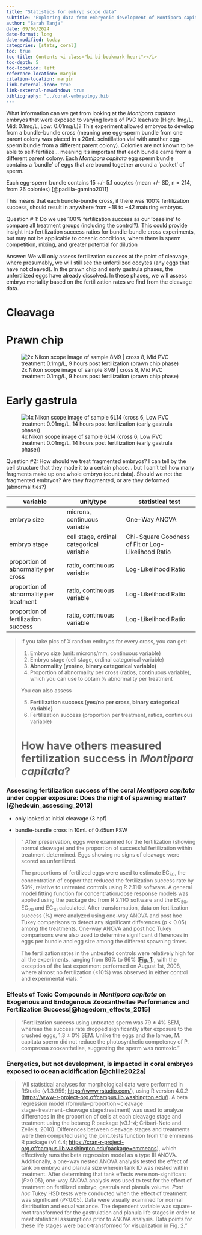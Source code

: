 ```yaml
---
title: "Statistics for embryo scope data"
subtitle: "Exploring data from embryonic development of Montipora capitata rice corals exposed to PVC leachate"
author: "Sarah Tanja"
date: 09/06/2024
date-format: long
date-modified: today
categories: [stats, coral]
toc: true
toc-title: Contents <i class="bi bi-bookmark-heart"></i>
toc-depth: 5
toc-location: left
reference-location: margin
citation-location: margin
link-external-icon: true
link-external-newwindow: true
bibliography: "../coral-embryology.bib
---
```


What information can we get from looking at the *Montipora capitata* embryos that were exposed to varying levels of PVC leachate (High: 1mg/L, Mid: 0.1mg/L, Low: 0.01mg/L)? This experiment allowed embryos to develop from a bundle-bundle cross (meaning one egg-sperm bundle from one parent colony was placed in a 20mL scintillation vial with another egg-sperm bundle from a different parent colony). Colonies are not known to be able to self-fertilize... meaning it's important that each bundle came from a different parent colony. Each *Montipora capitata* egg sperm bundle contains a 'bundle' of eggs that are bound together around a 'packet' of sperm.

Each egg-sperm bundle contains 15 +/- 5.1 oocytes (mean +/- SD, n = 214, from 26 colonies) [@padilla-gamino2011]

::: callout-note
This means that each bundle-bundle cross, if there was 100% fertilization success, should result in anywhere from \~18 to \~42 maturing embryos.

Question \# 1: Do we use 100% fertilization success as our 'baseline' to compare all treatment groups (including the control?). This could provide insight into fertilization success ratios for bundle-bundle cross experiments, but may not be applicable to oceanic conditions, where there is sperm competition, mixing, and greater potential for dilution

Answer: We will only assess fertilization success at the point of cleavage, where presumably, we will still see the unfertilized oocytes (any eggs that have not cleaved). In the prawn chip and early gastrula phases, the unfertilized eggs have already dissolved. In these phases, we will assess embryo mortality based on the fertilization rates we find from the cleavage data.
:::

# Cleavage

# Prawn chip

![2x Nikon scope image of sample 8M9 \| cross 8, Mid PVC treatment 0.1mg/L, 9 hours post fertilization (prawn chip phase)](8M9_stitch_001_crop_r90.png)

# Early gastrula

![4x Nikon scope image of sample 6L14 (cross 6, Low PVC treatment 0.01mg/L, 14 hours post fertilization (early gastrula phase))](6L14_stitch_001.png)

::: callout-note
Question #2: How should we treat fragmented embryos? I can tell by the cell structure that they made it to a certain phase... but I can't tell how many fragments make up one whole embryo (count data). Should we not the fragmented embryos? Are they fragmented, or are they deformed (abnormalities?)
:::

| variable                                | unit/type                                | statistical test                                   |
|-----------------------------------------|------------------------------------------|----------------------------------------------------|
| embryo size                             | microns, continuous variable             | One-Way ANOVA                                      |
| embryo stage                            | cell stage, ordinal categorical variable | Chi-Square Goodness of Fit or Log-Likelihood Ratio |
| proportion of abnormality per cross     | ratio, continuous variable               | Log-Likelihood Ratio                               |
| proportion of abnormality per treatment | ratio, continuous variable               | Log-Likelihood Ratio                               |
| proportion of fertilization success     | ratio, continuous variable               | Log-Likelihood Ratio                               |

> If you take pics of X random embryos for every cross, you can get:
>
> 1.  Embryo size (unit: microns/mm, continuous variable)
> 2.  Embryo stage (cell stage, ordinal categorical variable)
> 3.  **Abnormality (yes/no, binary categorical variable)**
> 4.  Proportion of abnormality per cross (ratios, continuous variable), which you can use to obtain % abnormality per treatment
>
> You can also assess
>
> 5.  **Fertilization success (yes/no per cross, binary categorical variable)**
> 6.  Fertilization success (proportion per treatment, ratios, continuous variable)
>
> # How have others measured fertilization success in *Montipora capitata*?

### Assessing fertilization success of the coral *Montipora capitata* under copper exposure: Does the night of spawning matter?[@hedouin_assessing_2013]

-   only looked at initial cleavage (3 hpf)

-   bundle-bundle cross in 10mL of 0.45um FSW

> " After preservation, eggs were examined for the fertilization (showing normal cleavage) and the proportion of successful fertilization within treatment determined. Eggs showing no signs of cleavage were scored as unfertilized. 
>
> The proportions of fertilized eggs were used to estimate EC~50~, the concentration of copper that reduced the fertilization success rate by 50%, relative to untreated controls using R 2.11© software. A general model fitting function for concentration/dose response models was applied using the package drc from R 2.11© software and the EC~50~, EC~20~ and EC~10~ calculated. After transformation, data on fertilization success (%) were analyzed using one-way ANOVA and post hoc Tukey comparisons to detect any significant differences (*p* \< 0.05) among the treatments. One-way ANOVA and post hoc Tukey comparisons were also used to determine significant differences in eggs per bundle and egg size among the different spawning times.
>
> The fertilization rates in the untreated controls were relatively high for all the experiments, ranging from 86% to 96% ([Fig. 1](#f0005)), with the exception of the last experiment performed on August 1st, 2008, where almost no fertilization (\<10%) was observed in either control and experimental vials. "

### **Effects of Toxic Compounds in *Montipora capitata* on Exogenous and Endogenous Zooxanthellae Performance and Fertilization Success**[@hagedorn_effects_2015]

> "Fertilization success using untreated sperm was 79 ± 4% SEM, whereas the success rate dropped significantly after exposure to the crushed eggs, 1.3 ± 0% SEM. Unlike the eggs and the larvae, M. capitata sperm did not reduce the photosynthetic competency of P. compressa zooxanthellae, suggesting the sperm was nontoxic."

### **Energetics, but not development, is impacted in coral embryos exposed to ocean acidification** [@chille2022a]

> "All statistical analyses for morphological data were performed in RStudio (v1.3.959; <https://www.rstudio.com/>), using R version 4.0.2 (<https://www-r-project-org.offcampus.lib.washington.edu/>). A beta regression model (formula=proportion∼cleavage stage+treatment+cleavage stage:treatment) was used to analyze differences in the proportion of cells at each cleavage stage and treatment using the betareg R package (v3.1-4; Cribari-Neto and Zeileis, 2010). Differences between cleavage stages and treatments were then computed using the joint_tests function from the emmeans R package (v1.4.4; <https://cran-r-project-org.offcampus.lib.washington.edu/package=emmeans>), which effectively runs the beta regression model as a type III ANOVA. Additionally, a one-way nested ANOVA analysis tested the effect of tank on embryo and planula size wherein tank ID was nested within treatment. After determining that tank effects were non-significant (*P*\>0.05), one-way ANOVA analysis was used to test for the effect of treatment on fertilized embryo, gastrula and planula volume. *Post hoc* Tukey HSD tests were conducted when the effect of treatment was significant (*P*\<0.05). Data were visually examined for normal distribution and equal variance. The dependent variable was square-root transformed for the gastrulation and planula life stages in order to meet statistical assumptions prior to ANOVA analysis. Data points for these life stages were back-transformed for visualization in Fig. 2."
